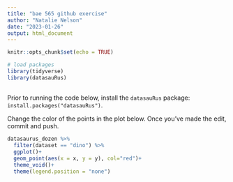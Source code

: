 ```yaml
---
title: "bae 565 github exercise"
author: "Natalie Nelson"
date: "2023-01-26"
output: html_document
---
```


```r
knitr::opts_chunk$set(echo = TRUE)

# load packages
library(tidyverse)
library(datasauRus)
```

## 

Prior to running the code below, install the `datasauRus` package: `install.packages("datasauRus")`. 

Change the color of the points in the plot below. Once you've made the edit, commit and push.

```r
datasaurus_dozen %>%
  filter(dataset == "dino") %>%
  ggplot()+
  geom_point(aes(x = x, y = y), col="red")+
  theme_void()+
  theme(legend.position = "none")
```
